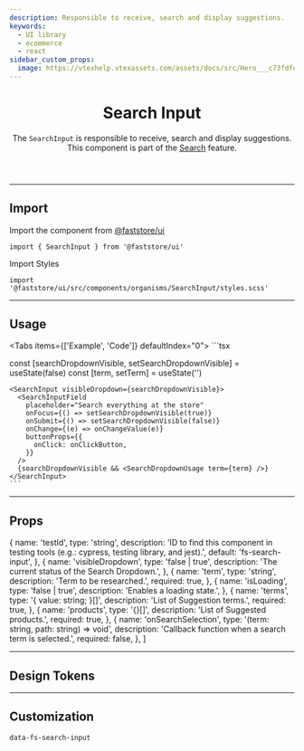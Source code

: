 ```yaml
---
description: Responsible to receive, search and display suggestions.
keywords:
  - UI library
  - ecommerce
  - react
sidebar_custom_props:
  image: https://vtexhelp.vtexassets.com/assets/docs/src/Hero___c73fdfe80ce87c2ccc4701c07e9d5398.png
---
```



<header>

# Search Input

The `SearchInput` is responsible to receive, search and display suggestions. This component is part of the [Search](/components/search) feature.

</header>

---

## Import

Import the component from [@faststore/ui](/../components)

```tsx
import { SearchInput } from '@faststore/ui'
```

Import Styles

```tsx
import '@faststore/ui/src/components/organisms/SearchInput/styles.scss'
```

---

## Usage

<Tabs items={['Example', 'Code']} defaultIndex="0">
  <Tab>
    <OverviewSection>
      <SearchInputUsage />
    </OverviewSection>
  </Tab>
  <Tab>
    ```tsx

const [searchDropdownVisible, setSearchDropdownVisible] = useState(false)
const [term, setTerm] = useState('')

    <SearchInput visibleDropdown={searchDropdownVisible}>
      <SearchInputField
        placeholder="Search everything at the store"
        onFocus={() => setSearchDropdownVisible(true)}
        onSubmit={() => setSearchDropdownVisible(false)}
        onChange={(e) => onChangeValue(e)}
        buttonProps={{
          onClick: onClickButton,
        }}
      />
      {searchDropdownVisible && <SearchDropdownUsage term={term} />}
    </SearchInput>
    ```

  </Tab>
</Tabs>

---

## Props

  {
    name: 'testId',
    type: 'string',
    description:
      'ID to find this component in testing tools (e.g.: cypress, testing library, and jest).',
    default: 'fs-search-input',
  },
  {
    name: 'visibleDropdown',
    type: 'false | true',
    description: 'The current status of the Search Dropdown.',
  },
  {
    name: 'term',
    type: 'string',
    description: 'Term to be researched.',
    required: true,
  },
  {
    name: 'isLoading',
    type: 'false | true',
    description: 'Enables a loading state.',
  },
  {
    name: 'terms',
    type: '{ value: string; }[]',
    description: 'List of Suggestion terms.',
    required: true,
  },
  {
    name: 'products',
    type: '{}[]',
    description: 'List of Suggested products.',
    required: true,
  },
  {
    name: 'onSearchSelection',
    type: '(term: string, path: string) => void',
    description: 'Callback function when a search term is selected.',
    required: false,
  },
]

<PropsSection propsList={propsSearchInput} />

---

## Design Tokens

<TokenTable>
  <TokenRow
    token="--fs-search-input-height-desktop"
    value="var(--fs-spacing-6)"
  />
</TokenTable>

---

## Customization

`data-fs-search-input`
